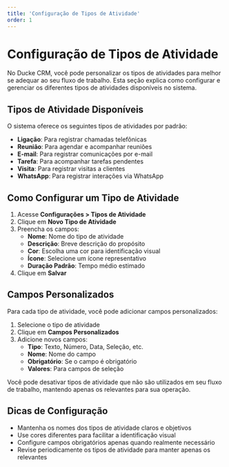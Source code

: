 ```yaml
---
title: 'Configuração de Tipos de Atividade'
order: 1
---
```


# Configuração de Tipos de Atividade


No Ducke CRM, você pode personalizar os tipos de atividades para melhor se adequar ao seu fluxo de trabalho. Esta seção explica como configurar e gerenciar os diferentes tipos de atividades disponíveis no sistema.

## Tipos de Atividade Disponíveis

O sistema oferece os seguintes tipos de atividades por padrão:

- **Ligação**: Para registrar chamadas telefônicas
- **Reunião**: Para agendar e acompanhar reuniões
- **E-mail**: Para registrar comunicações por e-mail
- **Tarefa**: Para acompanhar tarefas pendentes
- **Visita**: Para registrar visitas a clientes
- **WhatsApp**: Para registrar interações via WhatsApp

## Como Configurar um Tipo de Atividade

1. Acesse **Configurações > Tipos de Atividade**
2. Clique em **Novo Tipo de Atividade**
3. Preencha os campos:
   - **Nome**: Nome do tipo de atividade
   - **Descrição**: Breve descrição do propósito
   - **Cor**: Escolha uma cor para identificação visual
   - **Ícone**: Selecione um ícone representativo
   - **Duração Padrão**: Tempo médio estimado
4. Clique em **Salvar**

## Campos Personalizados

Para cada tipo de atividade, você pode adicionar campos personalizados:

1. Selecione o tipo de atividade
2. Clique em **Campos Personalizados**
3. Adicione novos campos:
   - **Tipo**: Texto, Número, Data, Seleção, etc.
   - **Nome**: Nome do campo
   - **Obrigatório**: Se o campo é obrigatório
   - **Valores**: Para campos de seleção

<Callout type="info">
Você pode desativar tipos de atividade que não são utilizados em seu fluxo de trabalho, mantendo apenas os relevantes para sua operação.
</Callout>

## Dicas de Configuração

- Mantenha os nomes dos tipos de atividade claros e objetivos
- Use cores diferentes para facilitar a identificação visual
- Configure campos obrigatórios apenas quando realmente necessário
- Revise periodicamente os tipos de atividade para manter apenas os relevantes 